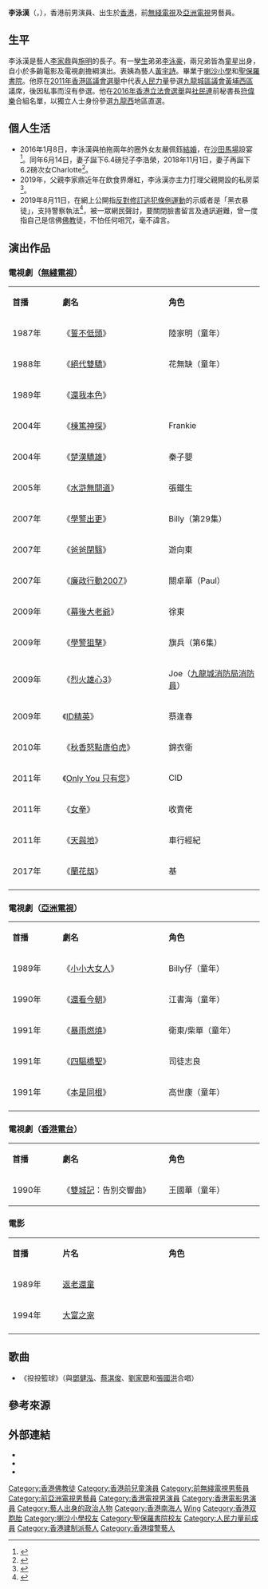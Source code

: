 {{藝人
| 姓名 = 李泳漢
| 類型 = 男演員
| 圖片 = <!--建議使用自由版權圖像-->
| 圖片尺寸 = 
| 圖片簡介 =
| 羅馬拼音 = Lee Wing Hon
| 英文名 = Augustine Lee
| 暱稱 =
| 國籍 = {{CNHK}}
| 民族 =
| 籍貫 = [[廣東|廣東]][[南海區|南海]]
| 出生日期 = {{birth date and age|1980|5|18}}<ref>{{Cite web |url=http://2016legcoelection.hk01.com/page/profile/37 |title=李泳漢（九龍西）2016 立法會選舉專頁|access-date=2017-01-16 |archive-date=2020-01-05 |archive-url=https://web.archive.org/web/20200105201700/http://2016legcoelection.hk01.com/page/profile/37 |dead-url=no }}</ref>
| 出生地點 = {{HKG-1959}}
| 職業 = [[演員|演員]]
| 語言 = [[粵語|粵語]]、[[英語|英語]]、[[普通話|普通話]]
| 教育程度 = 中學
| 母校 = [[喇沙小學|喇沙小學]]<ref>{{cite web |url=https://hk.lifestyle.appledaily.com/nextplus/magazine/article/20110818/2_15529588/%E6%9D%8E%E6%B3%B3%E6%BC%A2-%E6%9D%8E%E6%B3%B3%E8%B1%AA-%E6%89%93%E9%9D%B6%E4%B8%8D%E9%9B%A2%E8%A6%AA%E5%85%84%E5%BC%9F |title=李泳漢　李泳豪　打靶不離親兄弟 |date=2011-08-18|publisher=壹週刊 |access-date=2019-10-11|archive-date=2020-04-05 |archive-url=https://web.archive.org/web/20200405023553/https://hk.lifestyle.appledaily.com/nextplus/magazine/article/20110818/2_15529588/%E6%9D%8E%E6%B3%B3%E6%BC%A2-%E6%9D%8E%E6%B3%B3%E8%B1%AA-%E6%89%93%E9%9D%B6%E4%B8%8D%E9%9B%A2%E8%A6%AA%E5%85%84%E5%BC%9F |dead-url=no }}</ref><br>[[聖保羅書院|聖保羅書院]]
| 宗教信仰 = [[佛教|佛教]]
| 配偶 = {{marriage|嚴佩鈺|2016}}
| 兒女 = 子：李浩榮（Alfie）<br>女：Charlotte
| 父母 = [[李家鼎|李家鼎]]（父）<br>[[施明|施明]]（母）
| 親屬 = 弟：[[李泳豪|李泳豪]]
| 出道地點 = {{HKG-1959}}
| 出道作 =
| 出道日期 = 1986年
| 代表作 =
| 活躍年代 = 1986年－2011年
| 唱片公司 =
| 經紀公司 = [[無綫電視|無綫電視]]<br>[[亞洲電視|亞洲電視]]
| 網站 =
| 獎項 =
| IMDb = 4552476
}}
'''李泳漢'''（{{lang-en|Augustine Lee Wing Hon}}，{{bd|1980年|5月18日|catIdx=L李}}），香港前男演員、出生於[[香港|香港]]，前[[無綫電視|無綫電視]]及[[亞洲電視|亞洲電視]]男藝員。

== 生平 ==
李泳漢是藝人[[李家鼎|李家鼎]]與[[施明|施明]]的長子。有一[[孿生|孿生]]弟弟[[李泳豪|李泳豪]]，兩兄弟皆為[[童星|童星]]出身，自小於多齣電影及電視劇擔綱演出。表姨為藝人[[黃宇詩|黃宇詩]]。畢業于[[喇沙小學|喇沙小學]]和[[聖保羅書院|聖保羅書院]]。他原在[[2011年香港區議會選舉|2011年香港區議會選舉]]中代表[[人民力量|人民力量]]參選[[九龍城區議會|九龍城區議會]][[黃埔西區|黃埔西區]]議席，後因私事而沒有參選。他在[[2016年香港立法會選舉|2016年香港立法會選舉]]與[[社民連|社民連]]前秘書長[[符偉樂|符偉樂]]合組名單，以獨立人士身份參選[[九龍西|九龍西]]地區直選。

==個人生活==
* 2016年1月8日，李泳漢與拍拖兩年的圈外女友嚴佩鈺[[結婚|結婚]]，在[[沙田馬場|沙田馬場]]設宴<ref>{{cite news|url=https://nextplus.nextmedia.com/news/ent/20160108/331090|title=李泳漢結婚咀唔停 鼎爺感動|publisher=壹週刊|date=2016-01-08|access-date=2016-01-09|archive-date=2018-11-28|archive-url=https://web.archive.org/web/20181128164724/https://nextplus.nextmedia.com/news/ent/20160108/331090|dead-url=no}}</ref>。同年6月14日，妻子誕下6.4磅兒子李浩榮，2018年11月1日，妻子再誕下6.2磅次女Charlotte<ref>{{cite news|url=https://hk.on.cc/hk/bkn/cnt/entertainment/20181105/bkn-20181105224541907-1105_00862_001.html|title=湊成「好」字！李泳漢喜獲千金為媽咪圓夢|publisher=ON.CC|date=2018-11-05|accessdate=2018-11-05|archive-date=2019-08-23|archive-url=https://web.archive.org/web/20190823090418/https://hk.on.cc/hk/bkn/cnt/entertainment/20181105/bkn-20181105224541907-1105_00862_001.html|dead-url=no}}</ref>。
* 2019年，父親李家鼎近年在飲食界爆紅，李泳漢亦主力打理父親開設的私房菜<ref>{{Cite web|url=https://www.mpweekly.com/entertainment/asia/20190312-150855|title=【親子專訪】跟鼎爺學煮中菜 李泳漢住家飯維繫家庭|access-date=2019-05-22|date=2019-03-12|work=明周娛樂|archive-date=2020-10-20|archive-url=https://web.archive.org/web/20201020205037/https://www.mpweekly.com/entertainment/asia/20190312-150855|dead-url=no}}</ref>。
* 2019年8月11日，在網上公開指[[反對修訂逃犯條例運動|反對修訂逃犯條例運動]]的示威者是「黑衣暴徒」，支持警察執法<ref>{{cite news|url=https://www.hk01.com/%E5%8D%B3%E6%99%82%E5%A8%9B%E6%A8%82/362940/%E9%BC%8E%E7%88%BA%E4%BB%94%E6%9D%8E%E6%B3%B3%E6%BC%A2%E6%96%A5-%E6%9A%B4%E5%BE%92%E4%BB%B2%E6%81%90%E4%BD%88-%E5%A7%8B%E4%BD%9C%E4%BF%91%E8%80%85%E5%A7%8B%E4%BF%82%E5%91%A2%E7%8F%AD%E9%BB%91%E8%A1%A3%E4%BA%BA|title=鼎爺仔李泳漢斥「暴徒仲恐佈」：始作俑者始係呢班黑衣人|date=2019-08-12|access-date=2019-10-30|agency=香港01|archive-date=2019-08-29|archive-url=https://web.archive.org/web/20190829141538/https://www.hk01.com/%E5%8D%B3%E6%99%82%E5%A8%9B%E6%A8%82/362940/%E9%BC%8E%E7%88%BA%E4%BB%94%E6%9D%8E%E6%B3%B3%E6%BC%A2%E6%96%A5-%E6%9A%B4%E5%BE%92%E4%BB%B2%E6%81%90%E4%BD%88-%E5%A7%8B%E4%BD%9C%E4%BF%91%E8%80%85%E5%A7%8B%E4%BF%82%E5%91%A2%E7%8F%AD%E9%BB%91%E8%A1%A3%E4%BA%BA|dead-url=no}}</ref>，被一眾網民聲討，要關閉臉書留言及通訊避難，曾一度指自己是信佛[[佛教|佛教]]徒，不怕任何咀咒，毫不諱言。

==演出作品==
=== 電視劇（[[無綫電視|無綫電視]]） ===
{|class="wikitable" width="60%"
|- style="background:; color:black" align=center
|style="width:7%"|'''首播'''||style="width:19%"|'''劇名'''||style="width:17%"|'''角色'''
|-
| 1987年 ||《[[誓不低頭_(無綫電視劇)|誓不低頭]]》 || 陸家明（童年）
|-
| 1988年 ||《[[絕代雙驕|絕代雙驕]]》 || 花無缺（童年）
|-
| 1989年 ||《[[還我本色|還我本色]]》||
|-
| 2004年 ||《[[棟篤神探|棟篤神探]]》 || Frankie
|-
| 2004年 ||《[[楚漢驕雄|楚漢驕雄]]》|| 秦子嬰
|-
| 2005年 ||《[[水滸無間道|水滸無間道]]》 || 張鐵生
|-
| 2007年 ||《[[學警出更|學警出更]]》 || Billy（第29集）
|-
| 2007年 ||《[[爸爸閉翳|爸爸閉翳]]》 || 遊向東
|-
| 2007年 ||《[[廉政行動2007|廉政行動2007]]》 || 關卓華（Paul）
|-
| 2009年 ||《[[幕後大老爺|幕後大老爺]]》 || 徐東
|-
| 2009年 ||《[[學警狙擊|學警狙擊]]》 || 旗兵（第6集）
|-
| 2009年 ||《[[烈火雄心3|烈火雄心3]]》 || Joe（[[九龍城消防局|九龍城消防局]][[消防員|消防員]]）
|-
| 2009年 ||《[[ID精英|ID精英]]》 || 蔡逢春
|-
| 2010年 ||《[[秋香怒點唐伯虎|秋香怒點唐伯虎]]》 || 錦衣衛
|-
| 2011年 ||《[[Only_You_只有您|Only You 只有您]]》 || CID
|-
| 2011年 ||《[[女拳|女拳]]》 || 收賣佬
|-
| 2011年 ||《[[天與地_(無綫電視劇)|天與地]]》 || 車行經紀
|-
| 2017年 ||《[[蘭花刼|蘭花刼]]》 || 基
|-
|}

=== 電視劇（[[亞洲電視|亞洲電視]]） ===
{|class="wikitable" width="60%"
|- style="background:; color:black" align=center
|style="width:7%"|'''首播'''||style="width:19%"|'''劇名'''||style="width:17%"|'''角色'''
|-
| 1989年 ||《[[小小大女人|小小大女人]]》 || Billy仔（童年）
|-
| 1990年 ||《[[還看今朝|還看今朝]]》 || 江書海（童年）
|-
| 1991年 ||《[[暴雨燃燒|暴雨燃燒]]》|| 衛東/柴單（童年）
|-
| 1991年 ||《[[四驅橋聖|四驅橋聖]]》 || 司徒志良
|-
| 1991年 ||《[[本是同根|本是同根]]》|| 高世康（童年）
|-
|}

=== 電視劇（[[香港電台|香港電台]]）===
{|class="wikitable" width="60%"
|- style="background:; color:black" align=center
|style="width:7%"|'''首播'''||style="width:19%"|'''劇名'''||style="width:17%"|'''角色'''
|-
| 1990年 ||《[[雙城記|雙城記]]：告別交響曲》 || 王國華（童年）
|}

=== 電影 ===
{|class="wikitable" width="60%"
|- style="background:; color:black" align=center
|style="width:7%"|'''首播'''||style="width:19%"|'''片名'''||style="width:17%"|'''角色'''
|-
|1989年|| [[返老還童_(電影)|返老還童]]||
|-
|1994年 ||[[大富之家|大富之家]]||
|-
|}

== 歌曲 ==
* 《投投籃球》（與[[鄧健泓|鄧健泓]]、[[蔡淇俊|蔡淇俊]]、[[劉家聰|劉家聰]]和[[張國洪（演員）|張國洪]]合唱）

== 參考來源 ==
{{reflist}}

==外部連結==
* {{imdb name|4552476}}
* {{hkmdb name|7784}}
* {{douban people}}

{{DEFAULTSORT:Lee}}
[[Category:香港佛教徒|Category:香港佛教徒]]
[[Category:香港前兒童演員|Category:香港前兒童演員]]
[[Category:前無綫電視男藝員|Category:前無綫電視男藝員]]
[[Category:前亞洲電視男藝員|Category:前亞洲電視男藝員]]
[[Category:香港電視男演員|Category:香港電視男演員]]
[[Category:香港電影男演員|Category:香港電影男演員]]
[[Category:藝人出身的政治人物|Category:藝人出身的政治人物]]
[[Category:香港南海人|Category:香港南海人]]
[[Category:李姓|Wing]]
[[Category:香港双胞胎|Category:香港双胞胎]]
[[Category:喇沙小學校友|Category:喇沙小學校友]]
[[Category:聖保羅書院校友|Category:聖保羅書院校友]]
[[Category:人民力量前成員|Category:人民力量前成員]]
[[Category:香港建制派藝人|Category:香港建制派藝人]]
[[Category:香港撐警藝人|Category:香港撐警藝人]]